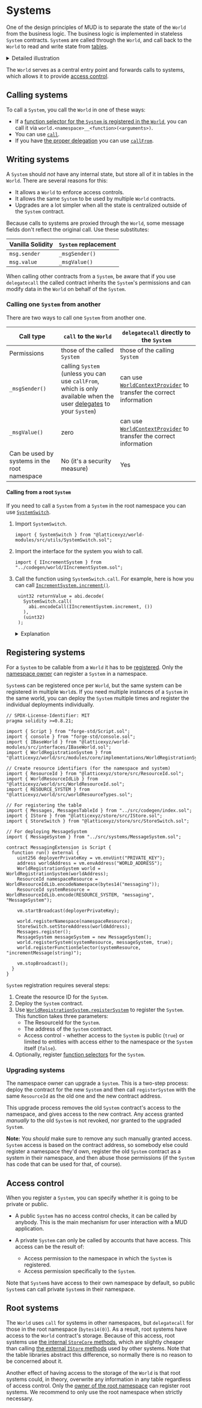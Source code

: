 
# Systems

One of the design principles of MUD is to separate the state of the `World` from the business logic.
The business logic is implemented in stateless `System` contracts.
`System`s are called through the `World`, and call back to the `World` to read and write state from [tables](./tables).

<details>

<summary>Detailed illustration</summary>

<Illustration />

</details>

The `World` serves as a central entry point and forwards calls to systems, which allows it to provide [access control](/world/namespaces-access-control).

## Calling systems

To call a `System`, you call the `World` in one of these ways:

- If a [function selector for the `System` is registered in the `World`](./function-selectors), you can call it via `world.<namespace>__<function>(<arguments>)`.
- You can use [`call`](https://github.com/latticexyz/mud/blob/main/packages/world/src/World.sol#L346-L351).
- If you have [the proper delegation](/world/account-delegation) you can use [`callFrom`](https://github.com/latticexyz/mud/blob/main/packages/world/src/World.sol#L353-L394).

## Writing systems

A `System` should _not_ have any internal state, but store all of it in tables in the `World`.
There are several reasons for this:

- It allows a `World` to enforce access controls.
- It allows the same `System` to be used by multiple `World` contracts.
- Upgrades are a lot simpler when all the state is centralized outside of the `System` contract.

Because calls to systems are proxied through the `World`, some message fields don't reflect the original call.
Use these substitutes:

| Vanilla Solidity | `System` replacement |
| ---------------- | -------------------- |
| `msg.sender`     | `_msgSender()`       |
| `msg.value`      | `_msgValue()`        |

When calling other contracts from a `System`, be aware that if you use `delegatecall` the called contract inherits the `System`'s permissions and can modify data in the `World` on behalf of the `System`.

### Calling one `System` from another

There are two ways to call one `System` from another one.

| Call type                                    | `call` to the `World`                                                                                                                           | `delegatecall` directly to the `System`                                                                                                                         |
| -------------------------------------------- | ----------------------------------------------------------------------------------------------------------------------------------------------- | --------------------------------------------------------------------------------------------------------------------------------------------------------------- |
| Permissions                                  | those of the called `System`                                                                                                                    | those of the calling `System`                                                                                                                                   |
| `_msgSender()`                               | calling `System` (unless you can use `callFrom`, which is only available when the user [delegates](/world/account-delegation) to your `System`) | can use [`WorldContextProvider`](https://github.com/latticexyz/mud/blob/main/packages/world/src/WorldContext.sol#L180-L203) to transfer the correct information |
| `_msgValue()`                                | zero                                                                                                                                            | can use [`WorldContextProvider`](https://github.com/latticexyz/mud/blob/main/packages/world/src/WorldContext.sol#L180-L203) to transfer the correct information |
| Can be used by systems in the root namespace | No (it's a security measure)                                                                                                                    | Yes                                                                                                                                                             |

#### Calling from a root `System`

If you need to call a `System` from a `System` in the root namespace you can use [`SystemSwitch`](https://github.com/latticexyz/mud/blob/main/packages/world-modules/src/utils/SystemSwitch.sol).

1. Import `SystemSwitch`.

   ```solidity copy
   import { SystemSwitch } from "@latticexyz/world-modules/src/utils/SystemSwitch.sol";
   ```

1. Import the interface for the system you wish to call.

   ```solidity copy
   import { IIncrementSystem } from "../codegen/world/IIncrementSystem.sol";
   ```

1. Call the function using `SystemSwitch.call`.
   For example, here is how you can call [`IncrementSystem.increment()`](/templates/typescript/contracts#incrementsystemsol).

   ```solidity copy
    uint32 returnValue = abi.decode(
      SystemSwitch.call(
        abi.encodeCall(IIncrementSystem.increment, ())
      ),
      (uint32)
    );
   ```

   <details>

   <summary>Explanation</summary>

   ```solidity
   abi.encodeCall(IIncrementSystem.increment, ())
   ```

   Use [`abi.encodeCall`](https://docs.soliditylang.org/en/latest/cheatsheet.html#abi-encoding-and-decoding-functions) to create the calldata.
   The first parameter is a pointer to the function.
   The second parameter is a [tuple](https://docs.soliditylang.org/en/latest/control-structures.html#destructuring-assignments-and-returning-multiple-values) with the function parameters.
   In this case, there aren't any.

   The advantage of `abi.encodeCall` is that it checks the types of the function parameters are correct.

   ```solidity
   SystemSwitch.call(
        abi.encodeCall(...)
   )
   ```

   Using `SystemSwitch.call` with the calldata created by `abi.encodeCall`.
   `SystemSwitch.call` takes care of figuring out details, such as what type of call to use.

   ```solidity
   uint32 retval = abi.decode(
      SystemSwitch.call(...),
      (uint32)
   );
   ```

   Use [`abi.decode`](https://docs.soliditylang.org/en/latest/cheatsheet.html#abi-encoding-and-decoding-functions) to decode the call's return value.
   The second parameter is the data type (or types if there are multiple return values).

   </details>

## Registering systems

For a `System` to be callable from a `World` it has to be [registered](https://github.com/latticexyz/mud/blob/main/packages/world/src/modules/init/implementations/WorldRegistrationSystem.sol#L115-L178).
Only the [namespace owner](./namespaces-access-control#ownership) can register a `System` in a namespace.

`System`s can be registered once per `World`, but the same system can be registered in multiple `World`s.
If you need multiple instances of a `System` in the same world, you can deploy the `System` multiple times and register the individual deployments individually.

<CollapseCode>

```solidity filename="MessagingExtension.s.sol" showLineNumbers {20-21,30-31,38-39}
// SPDX-License-Identifier: MIT
pragma solidity >=0.8.21;

import { Script } from "forge-std/Script.sol";
import { console } from "forge-std/console.sol";
import { IBaseWorld } from "@latticexyz/world-modules/src/interfaces/IBaseWorld.sol";
import { WorldRegistrationSystem } from "@latticexyz/world/src/modules/core/implementations/WorldRegistrationSystem.sol";

// Create resource identifiers (for the namespace and system)
import { ResourceId } from "@latticexyz/store/src/ResourceId.sol";
import { WorldResourceIdLib } from "@latticexyz/world/src/WorldResourceId.sol";
import { RESOURCE_SYSTEM } from "@latticexyz/world/src/worldResourceTypes.sol";

// For registering the table
import { Messages, MessagesTableId } from "../src/codegen/index.sol";
import { IStore } from "@latticexyz/store/src/IStore.sol";
import { StoreSwitch } from "@latticexyz/store/src/StoreSwitch.sol";

// For deploying MessageSystem
import { MessageSystem } from "../src/systems/MessageSystem.sol";

contract MessagingExtension is Script {
  function run() external {
    uint256 deployerPrivateKey = vm.envUint("PRIVATE_KEY");
    address worldAddress = vm.envAddress("WORLD_ADDRESS");
    WorldRegistrationSystem world = WorldRegistrationSystem(worldAddress);
    ResourceId namespaceResource = WorldResourceIdLib.encodeNamespace(bytes14("messaging"));
    ResourceId systemResource = WorldResourceIdLib.encode(RESOURCE_SYSTEM, "messaging", "MessageSystem");

    vm.startBroadcast(deployerPrivateKey);

    world.registerNamespace(namespaceResource);
    StoreSwitch.setStoreAddress(worldAddress);
    Messages.register();
    MessageSystem messageSystem = new MessageSystem();
    world.registerSystem(systemResource, messageSystem, true);
    world.registerFunctionSelector(systemResource, "incrementMessage(string)");

    vm.stopBroadcast();
  }
}
```

</CollapseCode>

`System` registration requires several steps:

1. Create the resource ID for the `System`.
1. Deploy the `System` contract.
1. Use [`WorldRegistrationSystem.registerSystem`](https://github.com/latticexyz/mud/blob/main/packages/world/src/modules/init/implementations/WorldRegistrationSystem.sol#L115-L178) to register the `System`.
   This function takes three parameters:
   - The ResourceId for the `System`.
   - The address of the `System` contract.
   - Access control - whether access to the `System` is public (`true`) or limited to entities with access either to the namespace or the `System` itself (`false`).
     <br />
1. Optionally, register [function selectors](/world/function-selectors) for the `System`.

### Upgrading systems

The namespace owner can upgrade a `System`.
This is a two-step process: deploy the contract for the new `System` and then call `registerSystem` with the same `ResourceId` as the old one and the new contract address.

This upgrade process removes the old `System` contract's access to the namespace, and gives access to the new contract.
Any access granted _manually_ to the old `System` is not revoked, nor granted to the upgraded `System`.

**Note:** You _should_ make sure to remove any such manually granted access.
`System` access is based on the contract address, so somebody else could register a namespace they'd own, register the old `System` contract as a system in their namespace, and then abuse those permissions (if the `System` has code that can be used for that, of course).

## Access control

When you register a `System`, you can specify whether it is going to be private or public.

- A public `System` has no access control checks, it can be called by anybody.
  This is the main mechanism for user interaction with a MUD application.
- A private `System` can only be called by accounts that have access.
  This access can be the result of:

  - Access permission to the namespace in which the `System` is registered.
  - Access permission specifically to the `System`.

Note that `System`s have access to their own namespace by default, so public `System`s can call private `System`s in their namespace.

## Root systems

The `World` uses `call` for systems in other namespaces, but `delegatecall` for those in the root namespace (`bytes14(0)`).
As a result, root systems have access to the `World` contract's storage.
Because of this access, root systems use [the internal `StoreCore` methods](https://github.com/latticexyz/mud/blob/main/packages/store/src/StoreCore.sol), which are slightly cheaper than calling [the external `IStore` methods](https://github.com/latticexyz/mud/blob/main/packages/store/src/IStore.sol) used by other systems.
Note that the table libraries abstract this difference, so normally there is no reason to be concerned about it.

Another effect of having access to the storage of the `World` is that root systems could, in theory, overwrite any information in any table regardless of access control.
Only the [owner of the root namespace](./namespaces-access-control) can register root systems.
We recommend to only use the root namespace when strictly necessary.
